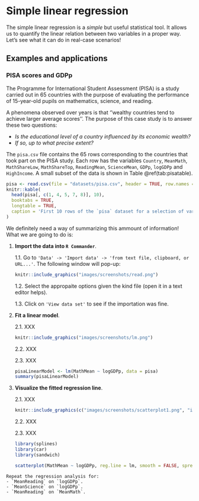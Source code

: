 # Simple linear regression {#simp}

The simple linear regression is a *simple* but useful statistical tool. It allows us to quantify the linear relation between two variables in a proper way. Let's see what it can do in real-case scenarios!

## Examples and applications

### PISA scores and GDPp

The Programme for International Student Assessment (PISA) is a study carried out in 65 countries with the purpose of evaluating the performance of 15-year-old pupils on mathematics, science, and reading.

A phenomena observed over years is that ''wealthy countries tend to achieve larger average scores''. The purpose of this case study is to answer these two questions:

- *Is the educational level of a country influenced by its economic wealth?*
- *If so, up to what precise extent?*

The `pisa.csv` file contains the 65 rows corresponding to the countries that took part on the PISA study. Each row has the variables `Country`, `MeanMath`, `MathShareLow`, `MathShareTop`, `ReadingMean`, `ScienceMean`, `GDPp`, `logGDPp` and `HighIncome`. A small subset of the data is shown in Table \@ref(tab:pisatable). 

```r
pisa <- read.csv(file = "datasets/pisa.csv", header = TRUE, row.names = 1)
knitr::kable(
  head(pisa[, c(1, 4, 5, 7, 8)], 10),
  booktabs = TRUE,
  longtable = TRUE,
  caption = 'First 10 rows of the `pisa` dataset for a selection of variables.'
)
```

We definitely need a way of summarizing this ammount of information! What we are going to do is:

1. **Import the data into `R Commander`**.

    1.1. Go to `'Data' -> 'Import data' -> 'from text file, clipboard, or URL...'`. The following window will pop-up:
    
    ```r
    knitr::include_graphics("images/screenshots/read.png")
    ```

    1.2. Select the appropaite options given the kind file (open it in a text editor helps). 
    
    1.3. Click on `'View data set'` to see if the importation was fine.
    
2. **Fit a linear model**.

    2.1. XXX
    
    ```r
    knitr::include_graphics("images/screenshots/lm.png")
    ```
    
    2.2. XXX
    
    2.3. XXX
    
    ```r
    pisaLinearModel <- lm(MathMean ~ logGDPp, data = pisa)
    summary(pisaLinearModel)
    ```

3. **Visualize the fitted regression line**.

    2.1. XXX
    
    ```r
    knitr::include_graphics(c("images/screenshots/scatterplot1.png", "images/screenshots/scatterplot2.png"))
    ```

    2.2. XXX
    
    2.3. XXX
    
    ```r
    library(splines)
    library(car)
    library(sandwich)
    ```
    ```r
    scatterplot(MathMean ~ logGDPp, reg.line = lm, smooth = FALSE, spread = FALSE, id.method = 'mahal', id.n = 3, boxplots = FALSE, span = 0.5, ellipse = FALSE, levels = c(.5, .9), main = "Average Math score vs. GDPp", pch = c(16), data = pisa)
    ```


```block
Repeat the regression analysis for:
- `MeanReading` on `logGDPp`. 
- `MeanScience` on `logGDPp`. 
- `MeanReading` on `MeanMath`. 
```


<!-- 
### Sustained increasing of tuition fees in the US

> **Exercise**
### Approportion 
- Escaños por provincia vs población Europa y US
- Incremento tasas universitarias

## Model formulation and assumptions

## Estimation of model parameters by least squares

## Inference for model parameters

## Forecasting

## Assesing model fit and ANOVA

## Model diagnostics

## Nonlinear relationships

- Exponential growth
- High order terms

## Nottingham 

### Motivating example

Suppose we have a production line where we measured the time (in minutes) required to produce a number of solicited items. There are two random variables: `y` = "time required to produce an order" and `x` = "number of items in the order". We want to explain/predict `y` from `x` from a linear model.

```r

# Production time
y <- c(175, 189, 344, 88, 114, 338, 271, 173, 284, 277, 337, 58, 146, 277, 123, 227, 63, 337, 146, 68)

# Number of units in the order
x <- c(195, 215, 243, 162, 185, 231, 234, 166, 253, 196, 220, 168, 207, 225, 169, 215, 147, 230, 208, 172)

# Data scatterplot (pch = 16 for filled points)
plot(y ~ x, pch = 16)

```

### The `lm` function

The linear fit in `R` is done by the `lm` function and the formula `y ~ x`, used to denote that we are interested in regressing `y` over `x`. 

```r

# Fit a linear model y = beta0 + beta1 * x
reg <- lm(y ~ x)

# The result is a list with several objects
names(reg)

# The fitted coefficients beta0 (intercept) and beta1 (slope)
reg$coefficients

# The regression line with the minimized distances
plot(y ~ x, pch = 16)
abline(reg, col = 2)
segments(x0 = x, y0 = y, x1 = x, y1 = reg$fitted.values)

```

### The least squares estimate

We can check and visualize that `reg$coefficients` indeed contains the least squares estimates and that they minimize the Residual Sum of Squares (RSS).

```r

# Create the design matrix
X <- cbind(1, x)

# The analytical solution
betahat <- solve(t(X) %*% X) %*% t(X) %*% y
betahat

# Minimal RSS
sum((y - X %*% betahat)^2)
```

You can try to get a better RSS. Good luck! :)

```r

# # Define input
# inputPanel(
#   
#   sliderInput("beta0", label = "Intercept:",
#               min = -500, max = 300, value = reg$coefficients[1] + 600, step = 5),
#   sliderInput("beta1", label = "Slope:",
#               min = -3, max = 8, value = 0, step = 0.01)
#   
# )
# 
# # Create plot
# renderPlot({
#   plot(y ~ x, main = paste("RSS:", round(sum((input$beta0 + input$beta1 * x - y)^2), 1)), pch = 16, xlim = c(100, 300), ylim = c(0, 400))
#   abline(a = input$beta0, b = input$beta1, col = 2)
#   segments(x0 = x, y0 = y, x1 = x, y1 = input$beta0 + input$beta1 * x)
# })
  
```

```r
# 
#  ### Define a line
#   data_line <- data.frame(
#     x_rng = c(0, 1), 
#     y_rng = c(reg$coefficients[1], reg$coefficients[1] + reg$coefficients[2])
#   )     
#   
# p <- ggvis(data.frame("x" = x, "y" = y), x = ~x, y = ~y)
# layer_points(p) %>%
# layer_model_predictions(model = "lm", stroke := "red") %>%
#     layer_paths(x = ~x_rng, y = ~y_rng, stroke := "blue", data = data_line) %>% 
#   scale_numeric("x", domain = c(140, 270), nice = FALSE, clamp = TRUE) %>% 
#   scale_numeric("y", domain = c(0, 400), nice = FALSE, clamp = TRUE)
# 
```


### Summary of the model

The `summary` function applied to a `lm` object gives the fitted coefficients and its significances ("Pr(>|t|)"), the $R^2$ ("Multiple R-squared") and the fitted error variance ("Residual standard error").
 
```r

# Summary of the fit
summary(reg)

```

### Prediction

Prediction of a new observation can be done via the function `predict`, which also provides conficence intervals. The `newdata` argument of `predict` needs a `data.frame`.

```r

# Point in which we want a prediction for y
newx <- data.frame(x = 200)

# Prediction with 95% confidence interval
predict(reg, newdata = newx, interval = "prediction", level = 0.95)

# The same prediction
reg$coefficients %*% c(1, 200)

```

### Some words of caution with $R^2$

$R^2$ does not measure the correctness of a linear model but the **usefulness assuming the model is correct**. 

```r

# Fixed design
xf <- seq(0, 1, l = 50)

# Errors with different variance
set.seed(123456)
eps1 <- rnorm(50, sd = 0.1)
eps2 <- rnorm(50, sd = 1)

# Responses generated following a linear model
y1 <- 1 + 2 * xf + eps1
y2 <- 1 + 2 * xf + eps2

# Fits
reg1 <- lm(y1 ~ xf)
reg2 <- lm(y2 ~ xf)

# R^2 depends on the 
summary(reg1)
summary(reg2)

# Plot
par(mfrow = c(1, 2))
plot(y1 ~ xf, pch = 16, ylim = c(-1, 5))
abline(a = 1, b = 2, col = 2)
abline(a = reg1$coefficients[1], b = reg1$coefficients[2], col = 3)
plot(y2 ~ xf, pch = 16, ylim = c(-1, 5))
abline(a = 1, b = 2, col = 2)
abline(a = reg2$coefficients[1], b = reg2$coefficients[2], col = 3)

```

A large $R^2$ means *nothing* if the **assumptions of the model do not hold**.

```r

# Create data that: 
# 1) does NOT follow a linear model
# 2) the error is heteroskedastic
xf <- seq(0.15, 1, l = 100)
y3 <- 0.2 * sin(2 * pi * xf) + rnorm(n = 100, sd = 0.1 * xf^2)

# Great R^2!?
reg3 <- lm(y3 ~ xf)
summary(reg3)

# But predicting is obviously problematic
plot(y3 ~ xf, pch = 16)
lines(0.2 * sin(2 * pi * xf) ~ xf, col = 2)
abline(reg3, col = 3)

```
Simple linear regression

$$Y_i=a+bX_i+\varepsilon,\quad i=1,\ldots,n.$$

## Bookdown help

You can label chapter and section titles using `{#label}` after them, e.g., we can reference Chapter \@ref(intro). If you do not manually label them, there will be automatic labels anyway, e.g., Chapter \@ref(methods).

Figures and tables with captions will be placed in `figure` and `table` environments, respectively.

```r
par(mar = c(4, 4, .1, .1))
plot(pressure, type = 'b', pch = 19)
```

Reference a figure by its code chunk label with the `fig:` prefix, e.g., see Figure \@ref(fig:nice-fig). Similarly, you can reference tables generated from `knitr::kable()`, e.g., see Table \@ref(tab:nice-tab).

```r
knitr::kable(
  head(iris, 20), caption = 'Here is a nice table!',
  booktabs = TRUE
)
```

You can write citations, too. For example, we are using the **bookdown** package [@R-bookdown] in this sample book, which was built on top of R Markdown and **knitr** [@xie2015].
 --> 

